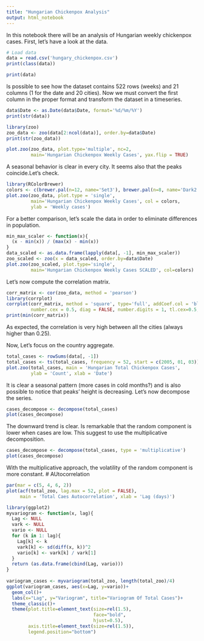 ```yaml
---
title: "Hungarian Chickenpox Analysis"
output: html_notebook
---
```


In this notebook there will be an analysis of Hungarian weekly chickenpox cases. First, let's have a look at the data.

```r
# Load data
data = read.csv('hungary_chickenpox.csv')
print(class(data))
```
```r
print(data)
```
Is possible to see how the dataset contains 522 rows (weeks) and 21 columns (1 for the date and 20 cities).
Now we must convert the first column in the proper format and transform the dataset in a timeseries.
```r
data$Date <- as.Date(data$Date, format='%d/%m/%Y')
print(str(data))
```
```r
library(zoo)
zoo_data <- zoo(data[2:ncol(data)], order.by=data$Date)
print(str(zoo_data))
```
```r
plot.zoo(zoo_data, plot.type='multiple', nc=2,
         main='Hungarian Chickenpox Weekly Cases', yax.flip = TRUE)
```
A seasonal behavior is clear in every city. It seems also that the peaks coincide.Let's check.

```r
library(RColorBrewer)
colors <- c(brewer.pal(n=12, name='Set3'), brewer.pal(n=8, name='Dark2'))
plot.zoo(zoo_data, plot.type = 'single',
         main='Hungarian Chickenpox Weekly Cases', col = colors,
         ylab = 'Weekly cases')
```
For a better comparison, let's scale the data in order to eliminate differences in population.
```r
min_max_scaler <- function(x){
  (x - min(x)) / (max(x) - min(x))
}
data_scaled <- as.data.frame(lapply(data[, -1], min_max_scaler))
zoo_scaled <- zoo(x = data_scaled, order.by=data$Date)
plot.zoo(zoo_scaled, plot.type='single',
         main='Hungarian Chickenpox Weekly Cases SCALED', col=colors)
```
Let's now compute the correlation matrix.
```r
corr_matrix <- cor(zoo_data, method = 'pearson')
library(corrplot)
corrplot(corr_matrix, method = 'square', type='full', addCoef.col = 'black',
         number.cex = 0.5, diag = FALSE, number.digits = 1, tl.cex=0.5, tl.col = 'black')
print(min(corr_matrix))
```
As expected, the correlation is very high between all the cities (always higher than 0.25).

Now, Let's focus on the country aggregate.
```r
total_cases <- rowSums(data[, -1])
total_cases <- ts(total_cases, frequency = 52, start = c(2005, 01, 03))
plot.zoo(total_cases, main = 'Hungarian Total Chickenpox Cases',
         ylab = 'Count', xlab = 'Date')
```
It is clear a seasonal pattern (more cases in cold months?) and is also possible to notice that peaks' height is decreasing. Let's now decompose the series.
```r
cases_decompose <- decompose(total_cases)
plot(cases_decompose)
```
The downward trend is clear. Is remarkable that the random component is lower when cases are low. This suggest to use the multiplicative decomposition.
```r
cases_decompose <- decompose(total_cases, type = 'multiplicative')
plot(cases_decompose)
```
With the multiplicative approach, the volatility of the random component is more constant.
# AUtocorrelation
```r
par(mar = c(5, 4, 6, 2))
plot(acf(total_zoo, lag.max = 52, plot = FALSE),
     main = 'Total Caes Autocorrelation', xlab = 'Lag (days)')
```


```r
library(ggplot2)
myvariogram <- function(x, lag){
  Lag <- NULL
  vark <- NULL
  vario <- NULL
  for (k in 1: lag){
    Lag[k] <- k
    vark[k] <- sd(diff(x, k))^2
    vario[k] <- vark[k] / vark[1]
  }
  return (as.data.frame(cbind(Lag, vario)))
}
  
variogram_cases <- myvariogram(total_zoo, length(total_zoo)/4)
ggplot(variogram_cases, aes(x=Lag, y=vario))+
  geom_col()+
  labs(x="Lag", y="Variogram", title="Variogram Of Total Cases")+
  theme_classic()+
  theme(plot.title=element_text(size=rel(1.5),
                                face="bold",
                                hjust=0.5),
        axis.title=element_text(size=rel(1.5)),
        legend.position="bottom")
```





























